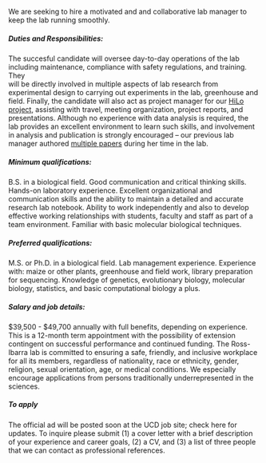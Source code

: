 We are seeking to hire a motivated and and collaborative lab manager to keep the lab running smoothly.

##### Duties and Responsibilities: 
The succesful candidate will oversee day-to-day operations of the lab including maintenance, compliance with safety regulations, and training.  They  
will be directly involved in multiple aspects of lab research from experimental design to carrying out experiments in the lab, greenhouse and field. Finally, the candidate will also act as project manager for our [HiLo project](http://highlandadaptation.org), assisting with travel, meeting organization, project reports, and presentations.
Although no experience with data analysis is required, the lab provides an excellent environment to learn such skills, and involvement in analysis and publication is strongly encouraged -- our previous lab manager authored [multiple papers](https://scholar.google.com/citations?user=mnHb3lYAAAAJ&hl=en) during her time in the lab. 

##### Minimum qualifications: 
B.S. in a biological field. Good communication and critical thinking skills. Hands-on laboratory experience. Excellent organizational and communication skills and the ability to maintain a detailed and accurate research lab notebook. Ability to work independently and also to develop effective working relationships with students, faculty and staff as part of a team environment.  Familiar with basic molecular biological techniques.

##### Preferred qualifications: 
M.S. or Ph.D. in a biological field. Lab management experience. Experience with: maize or other plants, greenhouse and field work, library preparation for sequencing. Knowledge of genetics, evolutionary biology, molecular biology, statistics, and basic computational biology a plus.

##### Salary and job details: 
\$39,500 - $49,700 annually with full benefits, depending on experience. This is a 12-month term appointment with the possibility of extension contingent on successful performance and continued funding. The Ross-Ibarra lab is committed to ensuring a safe, friendly, and inclusive workplace for all its members, regardless of nationality, race or ethnicity, gender, religion, sexual orientation, age, or medical conditions. We especially encourage applications from persons traditionally underrepresented in the sciences.

##### To apply
The official ad will be posted soon at the UCD job site; check here for updates. To inquire please submit (1) a cover letter with a brief description of your experience and career goals, (2) a CV, and (3) a list of three people that we can contact as professional references. 
